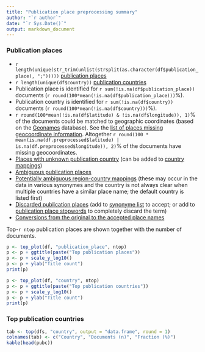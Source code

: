 ```yaml
---
title: "Publication place preprocessing summary"
author: "`r author`"
date: "`r Sys.Date()`"
output: markdown_document
---
```


### Publication places

 * `r length(unique(str_trim(unlist(strsplit(as.character(df$publication_place), ";")))))` [publication places](output.tables/publication_place_accepted.csv)
 * `r length(unique(df$country))` [publication countries](output.tables/country_accepted.csv) 
 * Publication place is identified for `r sum(!is.na(df$publication_place))` documents (`r round(100*mean(!is.na(df$publication_place)))`%). 
 * Publication country is identified for `r sum(!is.na(df$country))` documents (`r round(100*mean(!is.na(df$country)))`%).
 * `r round(100*mean(!is.na(df$latitude) & !is.na(df$longitude)), 1)`% of the documents could be matched to geographic coordinates (based on the [Geonames](http://download.geonames.org/export/dump/) database). See the [list of places missing geocoordinate information](output.tables/absentgeocoordinates.csv). Altogether ```r round(100 * mean(is.na(df.preprocessed$latitude) | is.na(df.preprocessed$longitude)), 2)```% of the documents have missing geocoordinates.
 * [Places with unknown publication country](output.tables/publication_place_missingcountry.csv) (can be added to [country mappings](https://github.com/rOpenGov/bibliographica/blob/master/inst/extdata/reg2country.csv))
 * [Ambiguous publication places](output.tables/publication_place_ambiguous.csv)
 * [Potentially ambiguous region-country mappings](output.tables/publication_country_ambiguous.csv) (these may occur in the data in various synonymes and the country is not always clear when multiple countries have a similar place name; the default country is listed first)
 * [Discarded publication places](output.tables/publication_place_discarded.csv) (add to [synonyme list](https://github.com/rOpenGov/bibliographica/blob/master/inst/extdata/PublicationPlaceSynonymes.csv) to accept; or add to [publication place stopwords](https://github.com/rOpenGov/bibliographica/blob/master/inst/extdata/stopwords_for_place.csv) to completely discard the term)
 * [Conversions from the original to the accepted place names](output.tables/publication_place_conversion_nontrivial.csv)

Top-`r ntop` publication places are shown together with the number of documents.

```r
p <- top_plot(df, "publication_place", ntop)
p <- p + ggtitle(paste("Top publication places"))
p <- p + scale_y_log10()
p <- p + ylab("Title count")
print(p)

p <- top_plot(df, "country", ntop)
p <- p + ggtitle(paste("Top publication countries"))
p <- p + scale_y_log10()
p <- p + ylab("Title count")
print(p)
```


### Top publication countries	

```r
tab <- top(dfs, "country", output = "data.frame", round = 1)
colnames(tab) <- c("Country", "Documents (n)", "Fraction (%)")
kable(head(pubc))
```

